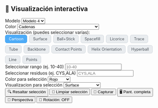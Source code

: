 ## 🧬 Visualización interactiva

```{=html}
<style>
  /* Estilos para los botones toggle de representaciones */
  .rep-toggle-group {
    display: flex;
    flex-wrap: wrap;
    gap: 0.5em;
  }
  .rep-toggle-button {
    padding: 0.4em 0.9em;
    background: #e9ecef;
    border-radius: 6px;
    border: 1px solid #ced4da;
    cursor: pointer;
    user-select: none;
    font-size: 0.9em;
    color: #495057;
    transition: background-color 0.2s, border-color 0.2s, color 0.2s;
  }
  .rep-toggle-button.active {
    background: #4dabf7;
    border-color: #339af0;
    color: white;
  }
</style>

<div class="viewer-controls">

  <!-- Select para modelos -->
  <div class="control-group">
    <label for="model-select">Modelo</label>
    <select id="model-select" class="styled-select">
      <option value="structure_file/fold_2025_05_13_12_36_178_44_dominio_c_terminal_model_0.cif">Modelo 0</option>
      <option value="structure_file/fold_2025_05_13_12_36_178_44_dominio_c_terminal_model_1.cif">Modelo 1</option>
      <option value="structure_file/fold_2025_05_13_12_36_178_44_dominio_c_terminal_model_2.cif">Modelo 2</option>
      <option value="structure_file/fold_2025_05_13_12_36_178_44_dominio_c_terminal_model_3.cif">Modelo 3</option>
      <option value="structure_file/fold_2025_05_13_12_36_178_44_dominio_c_terminal_model_4.cif" selected>Modelo 4</option>
    </select>
  </div>

  <!-- Select para color -->
  <div class="control-group">
    <label for="color-select">Color</label>
    <select id="color-select" class="styled-select">
      <option value="chainid" selected>Cadenas</option>
      <option value="element">Elemento</option>
      <option value="resname">Residuo</option>
      <option value="residueindex">Índice</option>
      <option value="uniform">Uniforme</option>
      <option value="secondary">Estructura Secundaria (Helix/Sheet/Loop)</option>
      <option value="hydrophobicity">Hidrofobicidad</option>
      <option value="bfactor">B-factor (Flexibilidad)</option>
      <option value="spectrum">Espectro (Rainbow)</option>
      <option value="sstruc">Tipo de Hélice (α/β/π)</option>
      <option value="modelindex">Por Modelo (NMR/Multi-model)</option>
      <option value="partialcharge">Carga Parcial</option>
    </select>
  </div>

  <!-- Botones toggle para visualización múltiple -->
  <div class="control-group" style="flex-direction: column; align-items: flex-start;">
    <label>Visualización (puedes seleccionar varias):</label>
    <div id="rep-toggle-group" class="rep-toggle-group">
      <div class="rep-toggle-button active" data-rep="cartoon">Cartoon</div>
      <div class="rep-toggle-button" data-rep="surface">Surface</div>
      <div class="rep-toggle-button" data-rep="ball+stick">Ball+Stick</div>
      <div class="rep-toggle-button" data-rep="spacefill">Spacefill</div>
      <div class="rep-toggle-button" data-rep="licorice">Licorice</div>
      <div class="rep-toggle-button" data-rep="trace">Trace</div>
      <div class="rep-toggle-button" data-rep="tube">Tube</div>
      <div class="rep-toggle-button" data-rep="backbone">Backbone</div>
      <div class="rep-toggle-button" data-rep="contact">Contact Points</div>
      <div class="rep-toggle-button" data-rep="helixorient">Helix Orientation</div>
      <div class="rep-toggle-button" data-rep="hyperball">Hyperball</div>
      <div class="rep-toggle-button" data-rep="line">Line</div>
      <div class="rep-toggle-button" data-rep="point">Points</div>
    </div>
  </div>
  
<!-- Selección por rango de residuos -->
<div class="control-group">
  <label for="range-select">Seleccionar rango (ej. 10-40)</label>
  <input type="text" id="range-select" placeholder="10-40" class="styled-select">
</div>

<!-- Selección por tipo de aminoácido -->
<div class="control-group">
  <label for="residue-select">Seleccionar residuos (ej. CYS,ALA)</label>
  <input type="text" id="residue-select" placeholder="CYS,ALA" class="styled-select">
</div>

<!-- Estilo para selección -->
<div class="control-group">
  <label for="highlight-color">Color para selección</label>
  <select id="highlight-color" class="styled-select">
    <option value="red">Rojo</option>
    <option value="green">Verde</option>
    <option value="blue">Azul</option>
    <option value="yellow">Amarillo</option>
    <option value="magenta">Magenta</option>
    <option value="cyan">Cian</option>
    <option value="resname">Residuo</option>
  </select>
</div>

<div class="control-group">
  <label for="highlight-style">Visualizacion para selección</label>
  <select id="highlight-style" class="styled-select">
     <option value="surface">Surface</option>
     <option value="ball+stick">Ball+Stick</option>
     <option value="spacefill">Spacefill</option>
     <option value="licorice">Licorice</option>
     <option value="trace">Trace</option>
     <option value="tube">Tube</option>
     <option value="backbone">Backbone</option>
     <option value="contact">Contact Points</option>
     <option value="helixorient">Helix Orientation</option>
     <option value="hyperball">Hyperball</option>
     <option value="line">Line</option>
     <option value="point">Points</option>
  </select>
</div>


<button onclick="resaltarSeleccion()">🔍 Resaltar selección</button>
<button onclick="limpiarSeleccion()">🧹 Limpiar selección</button>

 
  <button onclick="descargarImagen()">
    <span class="icon">📸</span> Capturar
  </button>
  
  <button onclick="pantallaCompleta()">
    <span class="icon">🖥️</span> Pant. completa
  </button>
  
  <button onclick="cambiarPerspectiva()">
    <span class="icon">🎥</span> Perspectiva
  </button>
  
  <button id="autoSpinBtn" onclick="toggleAutoSpin()">
    <span class="icon">🔄</span> Rotación: OFF
  </button>
</div>

<div id="viewport" style="width: 100%; height: 600px;"></div>

<script src="https://unpkg.com/ngl@2.0.0-dev.38/dist/ngl.js"></script>
<script>
  let stage = new NGL.Stage("viewport", { backgroundColor: "white" });
  let currentComponent;
  let currentPerspective = "perspective";
  let autoSpin = false;

  // Representaciones activas: cartoon activo por defecto
  let activeReps = new Set(["cartoon"]);

  // Función para cargar modelo
  function cargarModelo(file) {
    stage.removeAllComponents();
    stage.loadFile(file).then(component => {
      currentComponent = component;
      actualizarRepresentaciones();
      stage.autoView();
      stage.setSpin(autoSpin);
      actualizarBotonAutoSpin();
    });
  }

  // Actualiza las representaciones activas según activeReps y color
  function actualizarRepresentaciones() {
    if (!currentComponent) return;
    currentComponent.removeAllRepresentations();
    const color = document.getElementById("color-select").value;
    activeReps.forEach(rep => {
      currentComponent.addRepresentation(rep, { colorScheme: color });
    });
    currentComponent.autoView();
  }

  // Cambiar color: actualiza todas las representaciones
  document.getElementById("color-select").addEventListener("change", actualizarRepresentaciones);

  // Manejar clics en botones toggle de representaciones
  document.getElementById("rep-toggle-group").addEventListener("click", e => {
    if (!e.target.classList.contains("rep-toggle-button")) return;
    const rep = e.target.getAttribute("data-rep");
    if (activeReps.has(rep)) {
      activeReps.delete(rep);
      e.target.classList.remove("active");
    } else {
      activeReps.add(rep);
      e.target.classList.add("active");
    }
    actualizarRepresentaciones();
  });

  // Cambio de modelo
  document.getElementById("model-select").addEventListener("change", e => {
    cargarModelo(e.target.value);
  });

  // Funciones auxiliares
  function toggleAutoSpin() {
    autoSpin = !autoSpin;
    stage.setSpin(autoSpin);
    actualizarBotonAutoSpin();
  }

  function actualizarBotonAutoSpin() {
    const btn = document.getElementById("autoSpinBtn");
    btn.textContent = autoSpin ? "🔄 Auto-rotación: ON" : "🔄 Auto-rotación: OFF";
  }

  function descargarImagen() {
    stage.makeImage({ factor: 2 }).then(blob => {
      NGL.download(blob, "estructura.png");
    });
  }

  function pantallaCompleta() {
    const elem = document.getElementById("viewport");
    if (elem.requestFullscreen) {
      elem.requestFullscreen();
    } else if (elem.webkitRequestFullscreen) {
      elem.webkitRequestFullscreen();
    } else if (elem.msRequestFullscreen) {
      elem.msRequestFullscreen();
    }
  }

  function cambiarPerspectiva() {
    currentPerspective = (currentPerspective === "perspective") ? "orthographic" : "perspective";
    stage.setParameters({ cameraType: currentPerspective });
  }

 function resaltarSeleccion() {
  if (!currentComponent) return;

  const rango = document.getElementById("range-select").value.trim();
  const residuos = document.getElementById("residue-select").value.trim();
  const color = document.getElementById("highlight-color").value;
  const style = document.getElementById("highlight-style").value;
  
  let seleccion = [];

  if (rango.match(/^\d+\s*-\s*\d+$/)) {
    const [start, end] = rango.split("-").map(v => v.trim());
    seleccion.push(`${start}-${end}`);
  }

  if (residuos.length > 0) {
    const residuosClean = residuos.split(",").map(r => r.trim().toUpperCase()).filter(r => r.length === 3);
    if (residuosClean.length > 0) {
      const resList = residuosClean.join(" ");
      seleccion.push(`:resname ${resList}`);  // <-- Cambiado aquí
    } else {
      alert("Ingrese residuos válidos (3 letras cada uno, separados por coma). Ej: CYS,ALA");
      return;
    }
  }
  // if (residuos.match(/^([A-Z]{3})(,[A-Z]{3})*$/i)) {
  //   const resList = residuos.split(",").map(r => r.trim().toUpperCase()).join(" ");
  //   seleccion.push(`:${resList}`);
  // }

  const selString = seleccion.join(" and ");

  if (selString) {
    currentComponent.addRepresentation(style, {
      sele: selString,
      color: color,
      opacity: 1.0
    });
  }
}

function limpiarSeleccion() {
  if (!currentComponent) return;

  // Eliminamos todas las representaciones para empezar limpio
  currentComponent.removeAllRepresentations();

  // Volvemos a agregar solo la representación base, por ejemplo cartoon gris
  currentComponent.addRepresentation("cartoon", {
    color: "chainid",
    opacity: 1
  });

  // Actualizamos la vista
  currentComponent.autoView();
}

  // Carga inicial
  cargarModelo(document.getElementById("model-select").value);
</script>


```
